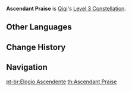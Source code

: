{{Constellation Infobox
|image       = Constellation Ascendant Praise.png
|description = Increases the Level of [[Adeptus Art: Preserver of Fortune]] by 3.<br />Maximum upgrade level is 15.
|level       = 3
|character   = Qiqi
|utility1    = Talent Level Increase
|utility2    = Elemental Burst Level Increase
}}
'''Ascendant Praise''' is [[Qiqi]]'s [[Level 3 Constellation]].
<!--
==Gameplay Notes==
-->

==Other Languages==
{{Other Languages
|en      = Ascendant Praise
|zhs     = 升天宝诰
|zhs_rm  = Shēngtiān Bǎogào
|zht     = 升天寶誥
|zht_rm  = Shēngtiān Bǎogào
|zh_tl   = Ascension Treasure
|ja      = 昇天宝誥
|ja_rm   = Shouten Houkou
|ja_tl   = Valuable State of Ascension
|ko      = 승천 보고(宝诰)
|ko_rm   = Seungcheon Bogo
|ko_tl   = Valuable State of Ascension
|es      = Mandato celestial
|es_tl   = Heavenly Mandate
|fr      = Louange vers le ciel
|fr_tl   = Praise towards the Sky
|ru      = Хвала небесам
|ru_tl   = 
|th      = Ascendant Praise
|vi      = Thăng Thiên Bảo Cáo
|vi_tl   = 
|de      = Lobpreisung des Himmels
|de_tl   = Praise of the Sky
|id      = Ascendant Praise
|pt      = Elogio Ascendente
|pt_tl   = Ascendant Praise
}}

==Change History==
{{Change History|1.0}}

==Navigation==
{{Talent Navbox|Qiqi}}
[[pt-br:Elogio Ascendente]]
[[th:Ascendant Praise]]